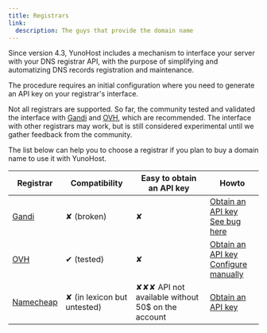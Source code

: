 ```yaml
---
title: Registrars
link:
  description: The guys that provide the domain name
---
```


Since version 4.3, YunoHost includes a mechanism to interface your server with your DNS registrar API, with the purpose of simplifying and automatizing DNS records registration and maintenance.

The procedure requires an initial configuration where you need to generate an API key on your registrar's interface.

Not all registrars are supported. So far, the community tested and validated the interface with [Gandi](https://gandi.net) and [OVH](https://ovh.com), which are recommended. The interface with other registrars may work, but is still considered experimental until we gather feedback from the community.

The list below can help you to choose a registrar if you plan to buy a domain name to use it with YunoHost.

| Registrar                           | Compatibility               | Easy to obtain an API key | Howto |
|-------------------------------------|-----------------------------|---------------------------|-------|
| [Gandi](https://www.gandi.net)      | ✘ (broken)                  | ✘   | [Obtain an API key](/providers/registrar/gandi/autodns) <br/> [See bug here](https://github.com/YunoHost/issues/issues/2419) |
| [OVH](https://ovh.com/domaines)     | ✔ (tested)                  | ✘   | [Obtain an API key](/providers/registrar/ovh/autodns) <br/> [Configure manually](/providers/registrar/ovh/manualdns) |
| [Namecheap](https://namecheap.com)  | ✘ (in lexicon but untested) | ✘✘✘ API not available without 50$ on the account | [Obtain an API key](/providers/registrar/namecheap/autodns) |
